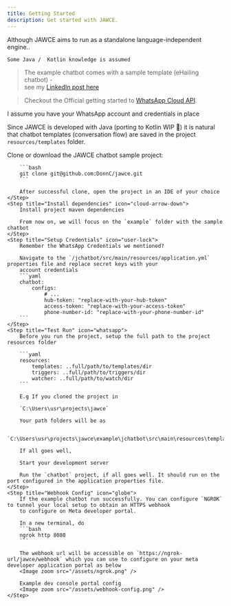 ```yaml
---
title: Getting Started
description: Get started with JAWCE.
---
```


<Info>
    Although JAWCE aims to run as a standalone language-independent engine..

    Some Java /  Kotlin knowledge is assumed
</Info>

> The example chatbot comes with a sample template (eHailing chatbot) -
\
see my [LinkedIn post here](https://www.linkedin.com/posts/donchinhuru_whatsapp-chatbot-pickdrive-activity-7204897402921566210-Fab9?utm_source=share&utm_medium=member_desktop)

> Checkout the Official getting started to [WhatsApp Cloud API](https://developers.facebook.com/docs/whatsapp/cloud-api/get-started/).

<Warning>
    I assume you have your WhatsApp account and credentials in place
</Warning>

Since JAWCE is developed with Java (porting to Kotlin WIP 🚧) it is natural that chatbot templates (conversation flow) are saved in the project
`resources/templates` folder.

<Steps>
    <Step title="Clone JAWCE" icon="git">
        Clone or download the JAWCE chatbot sample project:

        ```bash
        git clone git@github.com:DonnC/jawce.git
        ```

        After successful clone, open the project in an IDE of your choice
    </Step>
    <Step title="Install dependencies" icon="cloud-arrow-down">
        Install project maven dependencies

        From now on, we will focus on the `example` folder with the sample chatbot
    </Step>
    <Step title="Setup Credentials" icon="user-lock">
        Remember the WhatsApp Credentials we mentioned?

        Navigate to the `/jchatbot/src/main/resources/application.yml` properties file and replace secret keys with your
        account credentials
        ```yaml
        chatbot:
            configs:
                # ...
                hub-token: "replace-with-your-hub-token"
                access-token: "replace-with-your-access-token"
                phone-number-id: "replace-with-your-phone-number-id"
        ```
    </Step>
    <Step title="Test Run" icon="whatsapp">
        Before you run the project, setup the full path to the project resources folder

        ```yaml
        resources:
            templates: ..full/path/to/templates/dir
            triggers: ..full/path/to/triggers/dir
            watcher: ..full/path/to/watch/dir
        ```

        E.g If you cloned the project in

        `C:\Users\usr\projects\jawce`

        Your path folders will be as

        `C:\Users\usr\projects\jawce\example\jchatbot\src\main\resources\templates`

        If all goes well,

        Start your development server

        Run the `chatbot` project, if all goes well. It should run on the port configured in the application properties file.
    </Step>
    <Step title="Webhook Config" icon="globe">
        If the example chatbot run successfully. You can configure `NGROK` to tunnel your local setup to obtain an HTTPS webhook
        to configure on Meta developer portal.

        In a new terminal, do
        ```bash
        ngrok http 8080
        ```

        The webhook url will be accessible on `https://ngrok-url/jawce/webhook` which you can use to configure on your meta developer application portal as below
        <Image zoom src="/assets/ngrok.png" />

        Example dev console portal config
        <Image zoom src="/assets/webhook-config.png" />
    </Step>
</Steps>
